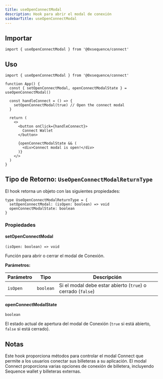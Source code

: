 ```yaml
---
title: useOpenConnectModal
description: Hook para abrir el modal de conexión
sidebarTitle: useOpenConnectModal
---
```


## Importar

```tsx
import { useOpenConnectModal } from '@0xsequence/connect'
```

## Uso

```tsx
import { useOpenConnectModal } from '@0xsequence/connect'

function App() {
  const { setOpenConnectModal, openConnectModalState } = useOpenConnectModal()
  
  const handleConnect = () => {
    setOpenConnectModal(true) // Open the connect modal
  }
  
  return (
    <>
      <button onClick={handleConnect}>
        Connect Wallet
      </button>
      
      {openConnectModalState && (
        <div>Connect modal is open!</div>
      )}
    </>
  )
}
```

## Tipo de Retorno: `UseOpenConnectModalReturnType`

El hook retorna un objeto con las siguientes propiedades:

```tsx
type UseOpenConnectModalReturnType = {
  setOpenConnectModal: (isOpen: boolean) => void
  openConnectModalState: boolean
}
```

### Propiedades

#### setOpenConnectModal

`(isOpen: boolean) => void`

Función para abrir o cerrar el modal de Conexión.

**Parámetros:**

| Parámetro | Tipo      | Descripción                                                 |
| --------- | --------- | ----------------------------------------------------------- |
| `isOpen`  | `boolean` | Si el modal debe estar abierto (`true`) o cerrado (`false`) |

#### openConnectModalState

`boolean`

El estado actual de apertura del modal de Conexión (`true` si está abierto, `false` si está cerrado).

## Notas

Este hook proporciona métodos para controlar el modal Connect que permite a los usuarios conectar sus billeteras a su aplicación. El modal Connect proporciona varias opciones de conexión de billetera, incluyendo Sequence wallet y billeteras externas.
